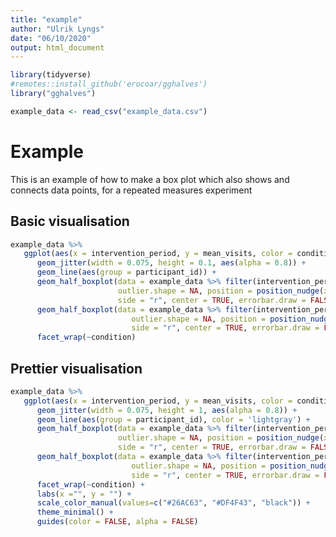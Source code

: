 ```yaml
---
title: "example"
author: "Ulrik Lyngs"
date: "06/10/2020"
output: html_document
---
```


```r
library(tidyverse)
#remotes::install_github('erocoar/gghalves')
library("gghalves")

example_data <- read_csv("example_data.csv")
```

# Example

This is an example of how to make a box plot which also shows and connects data points, for a repeated measures experiment

## Basic visualisation
```r
example_data %>% 
   ggplot(aes(x = intervention_period, y = mean_visits, color = condition)) +
      geom_jitter(width = 0.075, height = 0.1, aes(alpha = 0.8)) +
      geom_line(aes(group = participant_id)) +
      geom_half_boxplot(data = example_data %>% filter(intervention_period == "baseline"),
                        outlier.shape = NA, position = position_nudge(x = -.3),
                        side = "r", center = TRUE, errorbar.draw = FALSE, width = .3) +
      geom_half_boxplot(data = example_data %>% filter(intervention_period == "intervention"),
                           outlier.shape = NA, position = position_nudge(x = .15),
                           side = "r", center = TRUE, errorbar.draw = FALSE, width = .3) +
      facet_wrap(~condition)

```

## Prettier visualisation
```r
example_data %>% 
   ggplot(aes(x = intervention_period, y = mean_visits, color = condition)) +
      geom_jitter(width = 0.075, height = 1, aes(alpha = 0.8)) +
      geom_line(aes(group = participant_id), color = 'lightgray') +
      geom_half_boxplot(data = example_data %>% filter(intervention_period == "baseline"),
                        outlier.shape = NA, position = position_nudge(x = -.3),
                        side = "r", center = TRUE, errorbar.draw = FALSE, width = .3) +
      geom_half_boxplot(data = example_data %>% filter(intervention_period == "intervention"),
                           outlier.shape = NA, position = position_nudge(x = .15),
                           side = "r", center = TRUE, errorbar.draw = FALSE, width = .3) +
      facet_wrap(~condition) +
      labs(x ="", y = "") +
      scale_color_manual(values=c("#26AC63", "#DF4F43", "black")) +
      theme_minimal() +
      guides(color = FALSE, alpha = FALSE)
```

